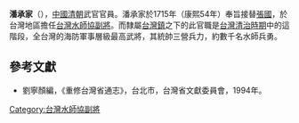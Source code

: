 '''潘承家'''（{{bd|？||？||catIdx=P}}），[[中國|中國]][[清朝|清朝]]武官官員。潘承家於1715年（康熙54年）奉旨接替[[張國|張國]]，於台灣地區擔任[[台灣水師協|台灣水師協]][[副將|副將]]。而隸屬[[台灣鎮|台灣鎮]]之下的此官職是[[台灣清治時期|台灣清治時期]]中的這階段，全台灣的海防軍事層級最高武將，其統帥三營兵力，約數千名水師兵勇。
{{start box}}
{{s-before|[[張國|張國]]}}
{{s-title|[[台灣水師協|台灣水師協]][[副將|副將]]|1715年上任}}
{{s-after|[[許雲_(清朝)|許雲]]}}
{{end box}}

==參考文獻==
*劉寧顏編，《重修台灣省通志》，台北市，台灣省文獻委員會，1994年。

[[Category:台灣水師協副將|Category:台灣水師協副將]]